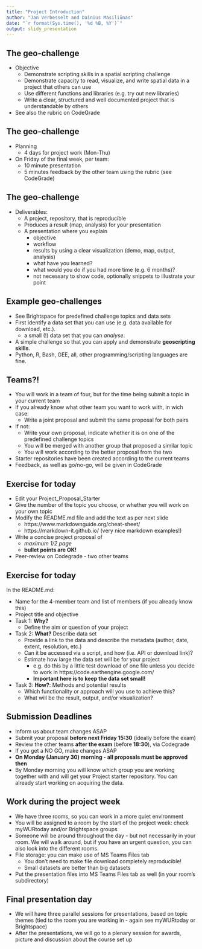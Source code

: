 ```yaml
---
title: "Project Introduction"
author: "Jan Verbesselt and Dainius Masiliūnas"
date: "`r format(Sys.time(), '%d %B, %Y')`"
output: slidy_presentation
---
```


## The geo-challenge

* Objective
    * Demonstrate scripting skills in a spatial scripting challenge
    * Demonstrate capacity to read, visualize, and write spatial data in a project that others can use
    * Use different functions and libraries (e.g. try out new libraries)
    * Write a clear, structured and well documented project that is understandable by others
* See also the rubric on CodeGrade

## The geo-challenge

* Planning
    * 4 days for project work (Mon-Thu)
* On Friday of the final week, per team:
    - 10 minute presentation 
    - 5 minutes feedback by the other team using the rubric (see CodeGrade)

## The geo-challenge

* Deliverables:
    * A project, repository, that is reproducible
    * Produces a result (map, analysis) for your presentation
    * A presentation where you explain
        * objective
        * workflow
        * results by using a clear visualization (demo, map, output, analysis)
        * what have you learned?
        * what would you do if you had more time (e.g. 6 months)?
        * not necessary to show code, optionally snippets to illustrate your point

## Example geo-challenges

- See Brightspace for predefined challenge topics and data sets
- First identify a data set that you can use (e.g. data available for download, etc.). 
    - a small (!) data set that you can *analyse*.
- A simple challenge so that you can apply and demonstrate **geoscripting skills**.
- Python, R, Bash, GEE, all, other programming/scripting languages are fine.

## Teams?!

- You will work in a team of four, but for the time being submit a topic in your current team
- If you already know what other team you want to work with, in wich case:
  - Write a joint proposal and submit the same proposal for both pairs
- If not:
  - Write your own proposal, indicate whether it is on one of the predefined challenge topics
  - You will be merged with another group that proposed a similar topic
  - You will work according to the better proposal from the two
- Starter repositories have been created according to the current teams
- Feedback, as well as go/no-go, will be given in CodeGrade

## Exercise for today

  - Edit your Project_Proposal_Starter
  - Give the number of the topic you choose, or whether you will work on your own topic
- Modify the README.md file and add the text as per next slide
    - https://www.markdownguide.org/cheat-sheet/
    - https://markdown-it.github.io/
    (very nice markdown examples!)
    
- Write a concise project proposal of 
    - *maximum 1/2 page*
    - **bullet points are OK!**
- Peer-review on Codegrade - two other teams

## Exercise for today

In the README.md:

- Name for the 4-member team and list of members (if you already know this)
- Project title and objective
- Task 1: **Why?**
    * Define the aim or question of your project
    
- Task 2: **What?** Describe data set
    * Provide a link to the data and describe the metadata (author, date, extent, resolution, etc.)
    * Can it be accessed via a script, and how (i.e. API or download link)?
    * Estimate how large the data set will be for your project
        - e.g. do this by a little test download of one file unless you decide to work in https://code.earthengine.google.com/
        - **Important here is to keep the data set small!**
        
* Task 3: **How?**: Methods and potential results
    * Which functionality or approach will you use to achieve this?
    * What will be the result, output, and/or visualization?

## Submission Deadlines

* Inform us about team changes ASAP
* Submit your proposal **before next Friday 15:30** (ideally before the exam)
* Review the other teams **after the exam** (before **18:30**), via Codegrade
* If you get a NO GO, make changes ASAP 
* **On Monday (January 30) morning - all proposals must be approved then**
* By Monday morning you will know which group you are working together with and will get your Project starter repository. You can already start working on acquiring the data.

## Work during the project week

* We have three rooms, so you can work in a more quiet environment
* You will be assigned to a room by the start of the project week: check myWURtoday and/or Brightspace groups
* Someone will be around throughout the day - but not necessarily in your room.
We will walk around, but if you have an urgent question, you can also look into the different rooms.
* File storage: you can make use of MS Teams Files tab
  - You don't need to make file download completely reproducible!
  - Small datasets are better than big datasets
* Put the presentation files into MS Teams Files tab as well (in your room's subdirectory)

## Final presentation day

* We will have three parallel sessions for presentations, based on topic themes (tied to the room you are working in - again see myWURtoday or Brightspace)
* After the presentations, we will go to a plenary session for awards, picture and discussion about the course set up

